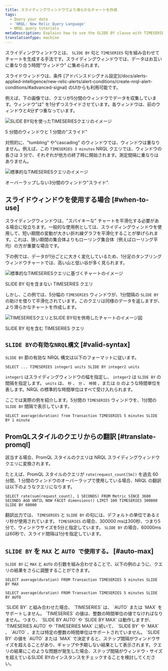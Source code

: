 ```yaml
---
title: スライディングウィンドウでより滑らかなチャートを作成
tags:
  - Query your data
  - 'NRQL: New Relic Query Language'
  - NRQL query tutorials
metaDescription: Explains how to use the SLIDE BY clause with TIMESERIES to smooth out "spiky" charts.
translationType: machine
---
```


スライディングウィンドウとは、 `SLIDE BY` 句と `TIMESERIES` 句を組み合わせてチャートを生成する手法です。スライディングウィンドウでは、データはお互いに重なり合う時間"ウィンドウ" に集められます。

<Callout variant="tip">
  スライドウィンドウは、条件 [アドバンスドシグナル設定](/docs/alerts-applied-intelligence/new-relic-alerts/alert-conditions/create-nrql-alert-conditions/#advanced-signal) のUIからも利用可能です。
</Callout>

例えば、下の画像では、クエリが5分間のウィンドウでデータを収集しています。ウィンドウ"は" を1分ずつスライドさせています。各ウィンドウは、前のウィンドウと4分ずつ重なっています。

![SLIDE BY句を使ったTIMESERIESクエリのイメージ](./images/SlidingWindow2.jpg "SLIDE BY 句を含む TIMESERIES クエリ")

<figcaption>
  5 分間のウィンドウと 1 分間の"スライド"
</figcaption>

対照的に、"tumbling" や"cascading" のウィンドウでは、ウィンドウは重なりません。例えば、この `TIMESERIES 3 minutes` NRQL クエリでは、ウィンドウの長さは 3 分で、それぞれが他方の終了時に開始されます。測定間隔に重なりはありません。

![標準的なTIMESERIESクエリのイメージ](./images/RegWindow2.jpg "SLIDE BY 句を含まない TIMESERIES クエリ")

<figcaption>
  オーバーラップしない3分間のウィンドウ"スライド".
</figcaption>

## スライドウィンドウを使用する場合 [#when-to-use]

スライディングウィンドウは、"スパイキーな" チャートを平滑化する必要がある場合に役立ちます。一般的な使用例としては、スライディングウィンドウを使用して、短い期間の変動が大きい折れ線グラフを平滑化することが挙げられます。これは、狭い期間の集合体よりもローリング集合体（例えばローリング平均）の方が重要な場合です。

下の例では、データが1分ごとに大きく変化しているため、1分足のタンブリングウィンドウチャートでは、高い山と低い谷が多く見られます。

![標準的なTIMESERIESクエリに基づくチャートのイメージ](./images/TIMESERIESspiky.jpg "SLIDE BY 句を含まない TIMESERIES クエリ")

<figcaption>
  SLIDE BY 句を含まない TIMESERIES クエリ
</figcaption>

しかし、この例では、5分幅の `TIMESERIES` ウィンドウが、1分間隔の `SLIDE BY` の助けを借りて平滑化されています。このクエリは同様のデータを返しますが、より滑らかなチャートを作成します。

![TIMESERIESクエリとSLIDE BY句を併用したチャートのイメージ図](./images/SlidingWindowsSmooth.png "タイムリリースを使ったスライドバイ")

<figcaption>
  SLIDE BY 句を含む TIMESERIES クエリ
</figcaption>

## `SLIDE BYの有効なNRQL構文` [#valid-syntax]

`SLIDE BY` 節の有効な NRQL 構文は以下のフォーマットに従います。

```
SELECT ... TIMESERIES integer1 units SLIDE BY integer2 units
```

`integer1` はスライディングウィンドウの幅を指定し、 `integer2` は `SLIDE BY` の間隔を指定します。 `units` は、 `秒` 、 `分` 、 `時間` 、または `日` のような時間単位を表します。NRQL の標準的な時間単位はすべて受け入れられます。

ここでは実際の例を紹介します。5分間の `TIMESERIES` ウィンドウを、1分間の `SLIDE BY` 間隔で表示しています。

```
SELECT average(duration) from Transaction TIMESERIES 5 minutes SLIDE BY 1 minute
```

## PromQLスタイルのクエリからの翻訳 [#translate-promql]

該当する場合、PromQL スタイルのクエリは NRQL スライディングウィンドウクエリに変換されます。

たとえば、PromQL スタイルのクエリが `rate(request_count[5m])` を過去 60 分間、1 分間のウィンドウのオーバーラップで使用している場合、NRQL の翻訳は以下のようなクエリになります。

```
SELECT rate(sum(request_count), 1 SECONDS) FROM Metric SINCE 3600 SECONDS AGO UNTIL NOW FACET dimensions() LIMIT 100 TIMESERIES 300000 SLIDE BY 60000
```

翻訳出力では、 `TIMESERIES` と `SLIDE BY` の句には、デフォルトの単位であるミリ秒が使用されています。 `TIMESERIES` の場合、300000 msは300秒、つまり5分で、ウィンドウサイズを5分と指定しています。 `SLIDE BY` の場合、60000msは60秒で、スライド間隔は1分を指定しています。

## `SLIDE BY` を `MAX` と `AUTO で使用する。` [#auto-max]

`SLIDE BY` に `MAX` と `AUTO` の引数を組み合わせることで、以下の例のように、クエリの結果をさらに調整することができます。

```
SELECT average(duration) FROM Transaction TIMESERIES 5 minutes SLIDE BY MAX
```

```
SELECT average(duration) FROM Transaction TIMESERIES 5 minutes SLIDE BY AUTO
```

<Callout variant="tip">
  `SLIDE BY` と組み合わせた場合、 `TIMESERIES` は、 `AUTO` または `MAX` をサポートしません。 `TIMESERIES` の値は、整数の時間単位の値でなければなりません。つまり、 `SLIDE BY AUTO` や `SLIDE BY MAX` は動作しますが、 `TIMESERIES AUTO` や `TIMESERIES MAX` に続いて、 `SLIDE BY` や `MAX` 、 `AUTO` 、または特定の整数の時間単位はサポートされていません。
</Callout>

<Callout variant="tip">
  `SLIDE BY` の値を `AUTO` または `MAX` で決定すると、ステップ間隔がウィンドウサイズを超えることがあり、ギャップや予期しない結果として表示されます。クエリの結果にこのような問題が発生した場合、ステップ間隔がウィンドウ・サイズを超えているSLIDE BYのインスタンスをチェックすることを検討してください。
</Callout>